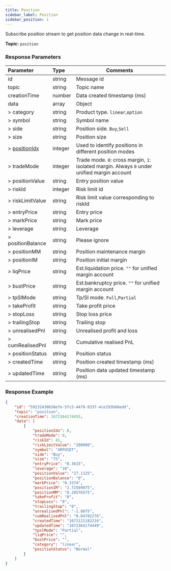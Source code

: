 ```yaml
---
title: Position
sidebar_label: Position
sidebar_position: 1
---
```


Subscribe position stream to get position data change in real-time.

**Topic:** `position`

### Response Parameters
| Parameter | Type | Comments|
|:----- |:-----|----- |
|id |string |Message id|
|topic |string |Topic name |
|creationTime |number |Data created timestamp (ms) |
|data |array |Object |
|> category |string |Product type. `linear`,`option` |
|> symbol |string |Symbol name |
|> side |string |Position side. `Buy`,`Sell` |
|> size |string |Position size |
|> [positionIdx](../../enum#positionidx) |integer |Used to identify positions in different position modes|
|> tradeMode |integer |Trade mode. `0`: cross margin, `1`: isolated margin. Always `0` under unified margin account |
|> positionValue |string |Entry position value |
|> riskId |integer |Risk limit id |
|> riskLimitValue |string |Risk limit value corresponding to riskId|
|> entryPrice |string |Entry price |
|> markPrice |string |Mark price |
|> leverage |string |Leverage |
|> positionBalance |string |Please ignore |
|> positionMM |string |Position maintenance margin |
|> positionIM |string |Position initial margin |
|> liqPrice |string |Est.liquidation price. `""` for unified margin account |
|> bustPrice |string |Est.bankruptcy price. `""` for unified margin account |
|> tpSlMode |string |Tp/Sl mode. `Full`,`Partial` |
|> takeProfit |string |Take profit price |
|> stopLoss |string |Stop loss price |
|> trailingStop |string |Trailing stop |
|> unrealisedPnl |string |Unrealised profit and loss |
|> cumRealisedPnl |string |Cumulative realised PnL |
|> positionStatus |string |Position status |
|> createdTime |string |Position created timestamp (ms) |
|> updatedTime |string |Position data updated timestamp (ms) |

### Response Example

```json
{
    "id": "59232430b58efe-5fc5-4470-9337-4ce293b68edd",
    "topic": "position",
    "creationTime": 1672364174455,
    "data": [
        {
            "positionIdx": 0,
            "tradeMode": 0,
            "riskId": 41,
            "riskLimitValue": "200000",
            "symbol": "XRPUSDT",
            "side": "Buy",
            "size": "75",
            "entryPrice": "0.3615",
            "leverage": "10",
            "positionValue": "27.1125",
            "positionBalance": "0",
            "markPrice": "0.3374",
            "positionIM": "2.72589075",
            "positionMM": "0.28576575",
            "takeProfit": "0",
            "stopLoss": "0",
            "trailingStop": "0",
            "unrealisedPnl": "-1.8075",
            "cumRealisedPnl": "0.64782276",
            "createdTime": "1672121182216",
            "updatedTime": "1672364174449",
            "tpslMode": "Partial",
            "liqPrice": "",
            "bustPrice": "",
            "category": "linear",
            "positionStatus": "Normal"
        }
    ]
}
```

